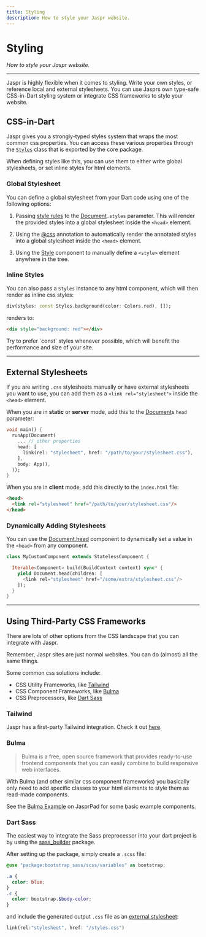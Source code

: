 ```yaml
---
title: Styling
description: How to style your Jaspr website.
---
```


# Styling
*How to style your Jaspr website.*

---

Jaspr is highly flexible when it comes to styling. Write your own styles, or reference local and external stylesheets.
You can use Jasprs own type-safe CSS-in-Dart styling system or integrate CSS frameworks to style your website.

## CSS-in-Dart

Jaspr gives you a strongly-typed styles system that wraps the most common css properties. You can
access these various properties through the [`Styles`](/utils/styles) class that is exported by the core package.

When defining styles like this, you can use them to either write global stylesheets, or set inline styles for html elements.

### Global Stylesheet

You can define a global stylesheet from your Dart code using one of the following options:

1. Passing [style rules](/utils/at_css#defining-style-rules) to the [Document](/components/document)`.styles` parameter.
   This will render the provided styles into a global stylesheet inside the `<head>` element.

2. Using the [@css](/utils/at_css#registering-style-rules) annotation to automatically render the annotated styles into a global stylesheet inside
   the `<head>` element.

3. Using the [Style](/components/style) component to manually define a `<style>` element anywhere in the tree.

### Inline Styles

You can also pass a `Styles` instance to any html component, which will then render as inline css styles:

```dart
div(styles: const Styles.background(color: Colors.red), []);
```

renders to:

```html
<div style="background: red"></div>
```

<Info>
Try to prefer `const` styles whenever possible, which will benefit the performance and size of your site.
</Info>

---

## External Stylesheets

If you are writing `.css` stylesheets manually or have external stylesheets you want to use, you can add
them as a `<link rel="stylesheet">` inside the `<head>` element.

When you are in **static** or **server** mode, add this to the [Document](/components/document)s `head` parameter:

```dart title="lib/main.dart"
void main() {
  runApp(Document(
    ... // other properties
    head: [
      link(rel: "stylesheet", href: "/path/to/your/stylesheet.css"),
    ],
    body: App(),
  ));
}
```

When you are in **client** mode, add this directly to the `index.html` file:

```html title="web/index.html"
<head>
  <link rel="stylesheet" href="/path/to/your/stylesheet.css"/>
</head>
```

### Dynamically Adding Stylesheets

You can use the [Document.head](/components/document#document-head) component to dynamically set a value in the `<head>`
from any component.

```dart
class MyCustomComponent extends StatelessComponent {

  Iterable<Component> build(BuildContext context) sync* {
    yield Document.head(children: [
      <link rel="stylesheet" href="/some/extra/stylesheet.css"/>
    ]);
  }
}
```

---

## Using Third-Party CSS Frameworks

There are lots of other options from the CSS landscape that you can integrate with Jaspr.

<Info>
Remember, Jaspr sites are just normal websites. You can do (almost) all the same things.
</Info>

Some common css solutions include:

- CSS Utility Frameworks, like [Tailwind](https://tailwindcss.com/)
- CSS Component Frameworks, like [Bulma](https://bulma.io/)
- CSS Preprocessors, like [Dart Sass](https://sass-lang.com/dart-sass/)

### Tailwind

Jaspr has a first-party Tailwind integration. Check it out [here](/eco/tailwind).

### Bulma

> Bulma is a free, open source framework that provides ready-to-use frontend components that you can easily combine to build responsive web interfaces.

With Bulma (and other similar css component frameworks) you basically only need to add specific classes to your
html elements to style them as read-made components.

See the [Bulma Example](https://jasprpad.schultek.de/?sample=bulma) on JasprPad for some basic example components.

### Dart Sass

The easiest way to integrate the Sass preprocessor into your dart project is by using the
[sass_builder](https://pub.dev/packages/sass_builder) package.

After setting up the package, simply create a `.scss` file:

```scss title="web/styles.scss"
@use "package:bootstrap_sass/scss/variables" as bootstrap;

.a {
  color: blue;
}
.c {
  color: bootstrap.$body-color;
}
```

and include the generated output `.css` file as an [external stylesheet](#external-stylesheets):

```dart
link(rel:"stylesheet", href: "/styles.css")
```



